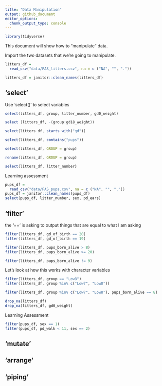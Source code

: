 ```yaml
---
title: "Data Manipulation"
output: github_document
editor_options: 
  chunk_output_type: console
---
```


```r
library(tidyverse)
```

This document will show how to "manipulate" data. 

Import the two datasets that we're going to manipulate. 

```r
litters_df = 
  read_csv("data/FAS_litters.csv", na = c ("NA", "", "."))

litters_df = janitor::clean_names(litters_df)


```

## 'select' 

Use 'select()' to select variables

```r
select(litters_df, group, litter_number, gd0_weight)

select (litters_df, -(group:gd18_weight))

```

```r
select(litters_df, starts_with("gd"))

select(litters_df, contains("pups"))

```

```r
select(litters_df, GROUP = group)

rename(litters_df, GROUP = group)

select(litters_df, litter_number)
```

Learning assessment

```r
pups_df = 
  read_csv("data/FAS_pups.csv", na = c ("NA", "", "."))
pups_df = janitor::clean_names(pups_df)
select(pups_df, litter_number, sex, pd_ears)
```


## 'filter'
the '==' is asking to output things that are equal to what I am asking

```r
filter(litters_df, gd_of_birth == 20)
filter(litters_df, gd_of_birth == 19)
```


```r
filter(litters_df, pups_born_alive > 8)
filter(litters_df, pups_born_alive >= 20)
```

```r
filter(litters_df, pups_born_alive != 9)
```


Let's look at how this works with character variables

```r
filter(litters_df, group == "Low8")
filter(litters_df, group %in% c("Low7", "Low8"))
```


```r
filter(litters_df, group %in% c("Low7", "Low8"), pups_born_alive == 8)
```

```r
drop_na(litters_df)
drop_na(litters_df, gd0_weight)

```
Learning Assessment

```r
filter(pups_df, sex == 1)
filter(pups_df, pd_walk < 11, sex == 2)
```


## 'mutate'


## 'arrange'


## 'piping'


